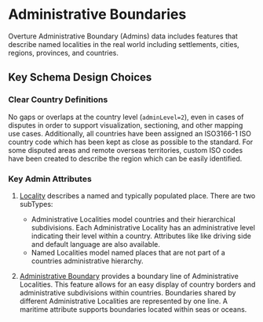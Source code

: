 # Administrative Boundaries

Overture Administrative Boundary (Admins) data includes features that describe named localities in the real world including settlements, cities, regions, provinces, and countries.

## Key Schema Design Choices

### Clear Country Definitions

No gaps or overlaps at the country level (<code>adminLevel=2</code>), even in cases of disputes in order to support visualization, sectioning, and other mapping use cases.
Additionally, all countries have been assigned an ISO3166-1 ISO country code which has been kept as close as possible to the standard. For some disputed areas and remote overseas territories, custom ISO codes have been created to describe the region which can be easily identified.

### Key Admin Attributes


1. [Locality](/reference/admins/locality) describes a named and typically populated place.
There are two subTypes:
   - Administrative Localities model countries and their hierarchical subdivisions. Each Administrative Locality has an administrative level indicating their level within a country. Attributes like like driving side and default language are also available.
   - Named Localities model named places that are not part of a countries administrative hierarchy.

2. [Administrative Boundary](/reference/admins/administrativeBoundary) provides a boundary line of Administrative Localities. This feature allows for an easy display of country borders and
administrative subdivisions within countries. Boundaries shared by different Administrative Localities are represented by one line. A maritime attribute supports boundaries located within seas or oceans.
